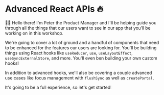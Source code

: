 # Advanced React APIs 🔥

<EpicVideo url="https://www.epicreact.dev/workshops/advanced-react-apis/advanced-react-apis-intro" />

👨‍💼 Hello there! I'm Peter the Product Manager and I'll be helping guide you
through all the things that our users want to see in our app that you'll be
working on in this workshop.

We're going to cover a lot of ground and a handful of components that need to be
enhanced for the features our users are looking for. You'll be building things
using React hooks like `useReducer`, `use`, `useLayoutEffect`,
`useSyncExternalStore`, and more. You'll even ben building your own custom
hooks!

In addition to advanced hooks, we'll also be covering a couple advanced use
cases like focus management with `flushSync` as well as `createPortal`.

It's going to be a full experience, so let's get started!
